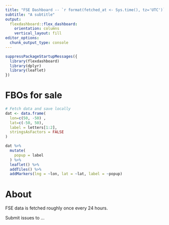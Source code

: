 ```yaml
---
title: "FSE Dashboard -- `r format(fetched_at <- Sys.time(), tz='UTC')` UTC"
subtitle: "A subtitle"
output: 
  flexdashboard::flex_dashboard:
    orientation: columns
    vertical_layout: fill
editor_options: 
  chunk_output_type: console
---
```


```r
suppressPackageStartupMessages({
  library(flexdashboard)
  library(dplyr)
  library(leaflet)
})
```





# FBOs for sale

```r
# Fetch data and save locally
dat <- data.frame(
  lon=c(50, -50) , 
  lat=c(-50, 50),
  label = letters[1:2],
  stringsAsFactors = FALSE
)
```

```r
dat %>%
  mutate(
    popup = label
  ) %>%
  leaflet() %>%
  addTiles() %>%
  addMarkers(lng = ~lon, lat = ~lat, label = ~popup)
```














# About

FSE data is fetched roughly once every 24 hours.

Submit issues to ...